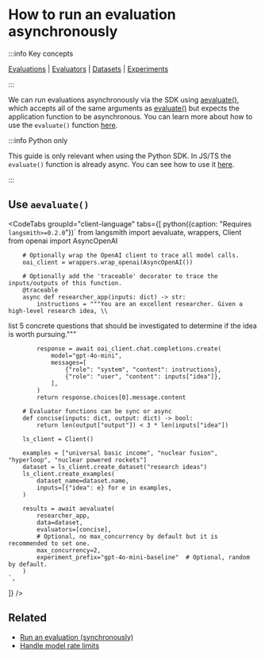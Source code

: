 
# How to run an evaluation asynchronously

:::info Key concepts

[Evaluations](../concepts#applying-evaluations) | [Evaluators](../concepts#evaluators) | [Datasets](../concepts#datasets) | [Experiments](../concepts#experiments)

:::

We can run evaluations asynchronously via the SDK using [aevaluate()](https://langsmith-docs-git-bagatur-rfcbuiltinsdkref-langchain.vercel.app/reference/python/evaluation/langsmith.evaluation._arunner.aevaluate),
which accepts all of the same arguments as [evaluate()](https://langsmith-docs-git-bagatur-rfcbuiltinsdkref-langchain.vercel.app/reference/python/evaluation/langsmith.evaluation._runner.evaluate) but expects the application function to be asynchronous.
You can learn more about how to use the `evaluate()` function [here](./evaluate_llm_application).

:::info Python only

This guide is only relevant when using the Python SDK.
In JS/TS the `evaluate()` function is already async.
You can see how to use it [here](./evaluate_llm_application).

:::

## Use `aevaluate()`

<CodeTabs
  groupId="client-language"
  tabs={[
    python({caption: "Requires `langsmith>=0.2.0`"})`
        from langsmith import aevaluate, wrappers, Client
        from openai import AsyncOpenAI

        # Optionally wrap the OpenAI client to trace all model calls.
        oai_client = wrappers.wrap_openai(AsyncOpenAI())

        # Optionally add the 'traceable' decorator to trace the inputs/outputs of this function.
        @traceable
        async def researcher_app(inputs: dict) -> str:
            instructions = """You are an excellent researcher. Given a high-level research idea, \\

list 5 concrete questions that should be investigated to determine if the idea is worth pursuing."""

            response = await oai_client.chat.completions.create(
                model="gpt-4o-mini",
                messages=[
                    {"role": "system", "content": instructions},
                    {"role": "user", "content": inputs["idea"]},
                ],
            )
            return response.choices[0].message.content

        # Evaluator functions can be sync or async
        def concise(inputs: dict, output: dict) -> bool:
            return len(output["output"]) < 3 * len(inputs["idea"])

        ls_client = Client()

        examples = ["universal basic income", "nuclear fusion", "hyperloop", "nuclear powered rockets"]
        dataset = ls_client.create_dataset("research ideas")
        ls_client.create_examples(
            dataset_name=dataset.name,
            inputs=[{"idea": e} for e in examples,
        )

        results = await aevaluate(
            researcher_app,
            data=dataset,
            evaluators=[concise],
            # Optional, no max_concurrency by default but it is recommended to set one.
            max_concurrency=2,
            experiment_prefix="gpt-4o-mini-baseline"  # Optional, random by default.
        )
    `,

]}
/>

## Related

- [Run an evaluation (synchronously)](./evaluate_llm_application)
- [Handle model rate limits](./rate_limiting)
